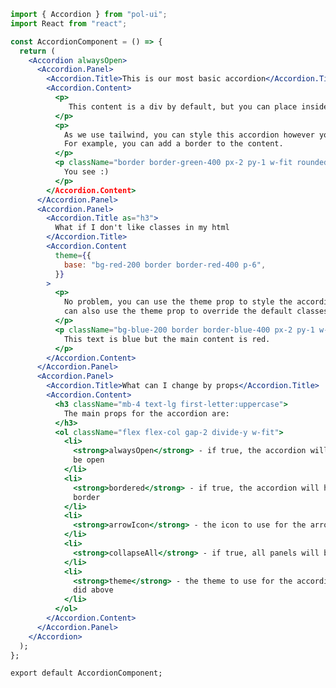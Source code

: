 ```jsx
import { Accordion } from "pol-ui";
import React from "react";

const AccordionComponent = () => {
  return (
    <Accordion alwaysOpen>
      <Accordion.Panel>
        <Accordion.Title>This is our most basic accordion</Accordion.Title>
        <Accordion.Content>
          <p>
             This content is a div by default, but you can place inside any other component you like, for example, this <p> tag.
          </p>
          <p>
            As we use tailwind, you can style this accordion however you like.
            For example, you can add a border to the content.
          </p>
          <p className="border border-green-400 px-2 py-1 w-fit rounded-xl bg-green-200 mt-2">
            You see :)
          </p>
        </Accordion.Content>
      </Accordion.Panel>
      <Accordion.Panel>
        <Accordion.Title as="h3">
          What if I don't like classes in my html
        </Accordion.Title>
        <Accordion.Content
          theme={{
            base: "bg-red-200 border border-red-400 p-6",
          }}
        >
          <p>
            No problem, you can use the theme prop to style the accordion. You
            can also use the theme prop to override the default classes.
          </p>
          <p className="bg-blue-200 border border-blue-400 px-2 py-1 w-fit rounded-xl mt-2">
            This text is blue but the main content is red.
          </p>
        </Accordion.Content>
      </Accordion.Panel>
      <Accordion.Panel>
        <Accordion.Title>What can I change by props</Accordion.Title>
        <Accordion.Content>
          <h3 className="mb-4 text-lg first-letter:uppercase">
            The main props for the accordion are:
          </h3>
          <ol className="flex flex-col gap-2 divide-y w-fit">
            <li>
              <strong>alwaysOpen</strong> - if true, the accordion will always
              be open
            </li>
            <li>
              <strong>bordered</strong> - if true, the accordion will have a
              border
            </li>
            <li>
              <strong>arrowIcon</strong> - the icon to use for the arrow
            </li>
            <li>
              <strong>collapseAll</strong> - if true, all panels will be closed
            </li>
            <li>
              <strong>theme</strong> - the theme to use for the accordion as we
              did above
            </li>
          </ol>
        </Accordion.Content>
      </Accordion.Panel>
    </Accordion>
  );
};

export default AccordionComponent;
```
